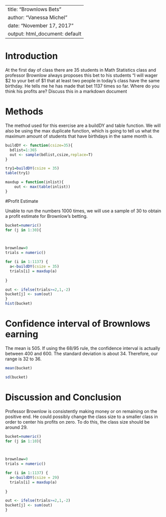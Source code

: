 ---
title: "Brownlows Bets"
author: "Vanessa Michel"
date: "November 17, 2017"
output: html_document: default
 ---

<!-- We recommend you use git branches -- create a separate branch for each major section i.e. Introduction, Methods, Results, Inferential Results, and Discussion and Conclusions - leave the YAML block untouched until the final merge where you put in your own name !-->

# Introduction

<!--In this section you explain what you are trying to show.  Where did the data come from?  What is the research or other question you are trying to answer?!-->

 At the first day of class there are 35 students in Math Statistics class and professor Brownlow always proposes this bet to his students "I will wager $2 to your bet of $1 that at least two people in today's class have  the same birthday.  He tells me he has made that bet 1137 times so far. Where do you think his profits are? Discuss this in a markdown document

# Methods

<!--Decide on your methods:  In this section explain the approach you will take to attack the issue --- how will you decide on a likely estimate of professor Brownlow's earnings or losses after 1137 bets. Also explain how you construct a 95% confidence interval about your estimate of his winnings !-->

The method used for this exercise are a buildDY and table function. We will also be using the max duplicate function, which is going to tell us what the maximum amount of students that have birthdays in the same month is.

```{r}
buildDY <- function(csize=35){
  bdlist=1:365
  out <- sample(bdlist,csize,replace=T)
}
```
```{r}
try1=buildDY(csize = 35)
table(try1)
```

```{r}
maxdup = function(inlist){
    out <- max(table(inlist))
}
```

#Profit Estimate

<!--Explain and display the results of your method of coming up with the estimate of professor Brownlows betting!-->
Unable to run the numbers 1000 times, we will use a sample of 30 to obtain a profit estimate for Brownlow’s betting.

```{r}
bucket=numeric()
for (j in 1:30){
  


brownlow=0
trials = numeric()

for (i in 1:1137) {
  a<-buildDY(csize = 35)
  trials[i] = maxdup(a)
 
}

out <- ifelse(trials>=2,1,-2) 
bucket[j] <- sum(out)
}
hist(bucket)
```


# Confidence interval of Brownlows earning

<!--Explain and display your method of coming up with a 95% confidence interval of  professor Brownlows-->
The mean is 505. If using the 68/95 rule, the confidence interval is actually between 400 and 600. The standard deviation is about 34. Therefore, our range is 32 to 36. 

```{r}
mean(bucket)
```

```{r}
sd(bucket)
```


# Discussion and Conclusion

<!--Discussion and conclusion here.  If professor Brownlow is consistantly making or losing money how could he change his payout so that his profits center on zero?  Also discuss what size his class should be in order to have his current scheme balance at zero profit.!-->
Professor Brownlow is consistently making money or on remaining on the positive end. He could possibly change the class size to a smaller class in order to center his profits on zero. To do this, the class size should be around 29. 
```{r}
bucket=numeric()
for (j in 1:10){
  


brownlow=0
trials = numeric()

for (i in 1:1137) {
  a<-buildDY(csize = 29)
  trials[i] = maxdup(a)
 
}

out <- ifelse(trials>=2,1,-2) 
bucket[j] <- sum(out)
}
```

